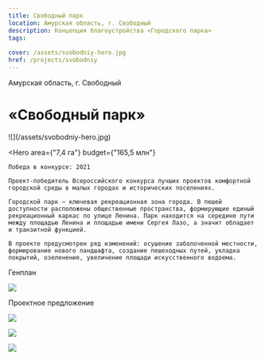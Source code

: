 ```yaml
---
title: Свободный парк
location: Амурская область, г. Свободный
description: Концепция благоустройства «Городского парка»
tags:
    
cover: /assets/svobodniy-hero.jpg
href: /projects/svobodniy
---
```


Амурская область, г. Свободный

# «Свободный парк»

<Wide>
    ![](/assets/svobodniy-hero.jpg)
</Wide>

<Hero
    area={"7,4 га"}
    budget={"165,5 млн"}
>
    Победа в конкурсе: 2021  

    Проект-победитель Всероссийского конкурса лучших проектов комфортной городской среды в малых городах и исторических поселениях.

    Городской парк — ключевая рекреационная зона города. В пешей доступности расположены общественные пространства, формирующие единый рекреационный каркас по улице Ленина. Парк находится на середине пути между площадью Ленина и площадью имени Сергея Лазо, а значит обладает и транзитной функцией.

    В проекте предусмотрен ряд изменений: осушение заболоченной местности, формирование нового ландшафта, создание пешеходных путей, укладка покрытий, озеленение, увеличение площади искусственного водоема.  
</Hero>

Генплан

![](/assets/svobodniy-00.jpg)

Проектное предложение

![](/assets/svobodniy-01.jpg)

![](/assets/svobodniy-02.jpg)

![](/assets/svobodniy-03.jpg)

